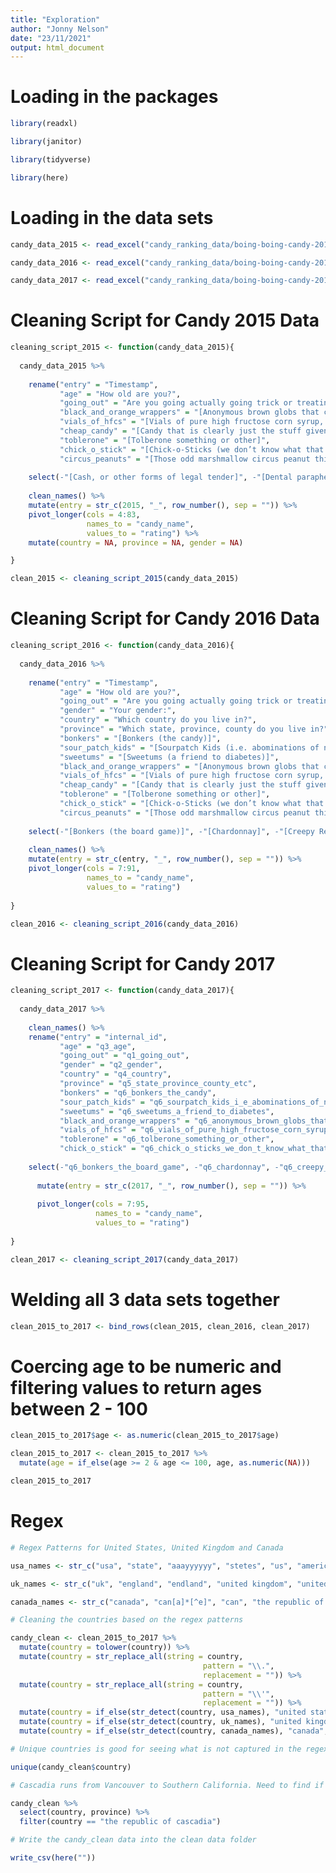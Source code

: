 ```yaml
---
title: "Exploration"
author: "Jonny Nelson"
date: "23/11/2021"
output: html_document
---
```


# Loading in the packages

```r
library(readxl)

library(janitor)

library(tidyverse)

library(here)
```

# Loading in the data sets

```r

candy_data_2015 <- read_excel("candy_ranking_data/boing-boing-candy-2015.xlsx")

candy_data_2016 <- read_excel("candy_ranking_data/boing-boing-candy-2016.xlsx")

candy_data_2017 <- read_excel("candy_ranking_data/boing-boing-candy-2017.xlsx")

```


# Cleaning Script for Candy 2015 Data


```r

cleaning_script_2015 <- function(candy_data_2015){
  
  candy_data_2015 %>%
    
    rename("entry" = "Timestamp",
           "age" = "How old are you?",
           "going_out" = "Are you going actually going trick or treating yourself?",
           "black_and_orange_wrappers" = "[Anonymous brown globs that come in black and orange wrappers]",
           "vials_of_hfcs" = "[Vials of pure high fructose corn syrup, for main-lining into your vein]",
           "cheap_candy" = "[Candy that is clearly just the stuff given out for free at restaurants]",
           "toblerone" = "[Tolberone something or other]",
           "chick_o_stick" = "[Chick-o-Sticks (we don’t know what that is)]",
           "circus_peanuts" = "[Those odd marshmallow circus peanut things]") %>%
    
    select(-"[Cash, or other forms of legal tender]", -"[Dental paraphenalia]", -"[Generic Brand Acetaminophen]", -"[Broken glow stick]", -"[Healthy Fruit]", -"[Hugs (actual physical hugs)]", -"[Kale smoothie]", -"[Lapel Pins]", -"[Pencils]", -"[Peterson Brand Sidewalk Chalk]", -"[Vicodin]", -"[White Bread]", -"[Whole Wheat anything]", -c(97:124)) %>%
  
    clean_names() %>%
    mutate(entry = str_c(2015, "_", row_number(), sep = "")) %>%
    pivot_longer(cols = 4:83,
                 names_to = "candy_name",
                 values_to = "rating") %>%
    mutate(country = NA, province = NA, gender = NA)

}

clean_2015 <- cleaning_script_2015(candy_data_2015)


```


# Cleaning Script for Candy 2016 Data


```r
cleaning_script_2016 <- function(candy_data_2016){
  
  candy_data_2016 %>%
    
    rename("entry" = "Timestamp",
           "age" = "How old are you?",
           "going_out" = "Are you going actually going trick or treating yourself?",
           "gender" = "Your gender:",
           "country" = "Which country do you live in?",
           "province" = "Which state, province, county do you live in?",
           "bonkers" = "[Bonkers (the candy)]",
           "sour_patch_kids" = "[Sourpatch Kids (i.e. abominations of nature)]",
           "sweetums" = "[Sweetums (a friend to diabetes)]",
           "black_and_orange_wrappers" = "[Anonymous brown globs that come in black and orange wrappers]",
           "vials_of_hfcs" = "[Vials of pure high fructose corn syrup, for main-lining into your vein]",
           "cheap_candy" = "[Candy that is clearly just the stuff given out for free at restaurants]",
           "toblerone" = "[Tolberone something or other]",
           "chick_o_stick" = "[Chick-o-Sticks (we don’t know what that is)]",
           "circus_peanuts" = "[Those odd marshmallow circus peanut things]") %>%
    
    select(-"[Bonkers (the board game)]", -"[Chardonnay]", -"[Creepy Religious comics/Chick Tracts]",-"[Person of Interest Season 3 DVD Box Set (not including Disc 4 with hilarious outtakes)]", -"[Cash, or other forms of legal tender]", -"[Dental paraphenalia]", -"[Generic Brand Acetaminophen]", -"[Broken glow stick]", -"[Healthy Fruit]", -"[Hugs (actual physical hugs)]", -"[Kale smoothie]", -"[Pencils]", -"[Vicodin]", -"[White Bread]", -"[Whole Wheat anything]", -c(107:123)) %>%
  
    clean_names() %>%
    mutate(entry = str_c(entry, "_", row_number(), sep = "")) %>%
    pivot_longer(cols = 7:91,
                 names_to = "candy_name",
                 values_to = "rating") 
  
}

clean_2016 <- cleaning_script_2016(candy_data_2016)

```


# Cleaning Script for Candy 2017


```r
cleaning_script_2017 <- function(candy_data_2017){
  
  candy_data_2017 %>%
    
    clean_names() %>%
    rename("entry" = "internal_id",
           "age" = "q3_age",
           "going_out" = "q1_going_out",
           "gender" = "q2_gender",
           "country" = "q4_country",
           "province" = "q5_state_province_county_etc",
           "bonkers" = "q6_bonkers_the_candy",
           "sour_patch_kids" = "q6_sourpatch_kids_i_e_abominations_of_nature",
           "sweetums" = "q6_sweetums_a_friend_to_diabetes",
           "black_and_orange_wrappers" = "q6_anonymous_brown_globs_that_come_in_black_and_orange_wrappers_a_k_a_mary_janes",
           "vials_of_hfcs" = "q6_vials_of_pure_high_fructose_corn_syrup_for_main_lining_into_your_vein",
           "toblerone" = "q6_tolberone_something_or_other",
           "chick_o_stick" = "q6_chick_o_sticks_we_don_t_know_what_that_is") %>%
    
    select(-"q6_bonkers_the_board_game", -"q6_chardonnay", -"q6_creepy_religious_comics_chick_tracts", -"q6_cash_or_other_forms_of_legal_tender", -"q6_dental_paraphenalia", -"q6_generic_brand_acetaminophen", -"q6_broken_glow_stick", -"q6_healthy_fruit", -"q6_hugs_actual_physical_hugs", -"q6_kale_smoothie", -"q6_pencils", -"q6_vicodin", -"q6_white_bread", -"q6_whole_wheat_anything", -c(110:120)) %>%
    
      mutate(entry = str_c(2017, "_", row_number(), sep = "")) %>%
      
      pivot_longer(cols = 7:95,
                   names_to = "candy_name",
                   values_to = "rating")
     
}

clean_2017 <- cleaning_script_2017(candy_data_2017)
```


# Welding all 3 data sets together


```r

clean_2015_to_2017 <- bind_rows(clean_2015, clean_2016, clean_2017)

```


# Coercing age to be numeric and filtering values to return ages between 2 - 100


```r

clean_2015_to_2017$age <- as.numeric(clean_2015_to_2017$age)

clean_2015_to_2017 <- clean_2015_to_2017 %>%
  mutate(age = if_else(age >= 2 & age <= 100, age, as.numeric(NA)))

clean_2015_to_2017

```


# Regex 

```r

# Regex Patterns for United States, United Kingdom and Canada

usa_names <- str_c("usa", "state", "aaayyyyyy", "stetes", "us", "america", "murica", "\\d{3}", "trumpistan", "united sates", "merica", "new york", "murrika", "alaska", "new jersey", "ahemamerca", "california", "pittsburgh", "^u s (.*)", "^united st(.*)", "fear and loathing", sep = "|")

uk_names <- str_c("uk", "england", "endland", "united kingdom", "united kindom", "gods country", "scotland", sep = "|")

canada_names <- str_c("canada", "can[a]*[^e]", "can", "the republic of cascadia",  sep = "|")

# Cleaning the countries based on the regex patterns

candy_clean <- clean_2015_to_2017 %>%
  mutate(country = tolower(country)) %>%
  mutate(country = str_replace_all(string = country,
                                           pattern = "\\.",
                                           replacement = "")) %>%
  mutate(country = str_replace_all(string = country,
                                           pattern = "\\'",
                                           replacement = "")) %>%
  mutate(country = if_else(str_detect(country, usa_names), "united states", country)) %>%
  mutate(country = if_else(str_detect(country, uk_names), "united kingdom", country)) %>%
  mutate(country = if_else(str_detect(country, canada_names), "canada", country)) 

# Unique countries is good for seeing what is not captured in the regex patterns. Might be helpful if I could know if some patterns are capturing the same country (especially between US and UK)

unique(candy_clean$country)

# Cascadia runs from Vancouver to Southern California. Need to find if these observations are in Canada or US

candy_clean %>%
  select(country, province) %>%
  filter(country == "the republic of cascadia")

# Write the candy_clean data into the clean data folder

write_csv(here(""))

```

